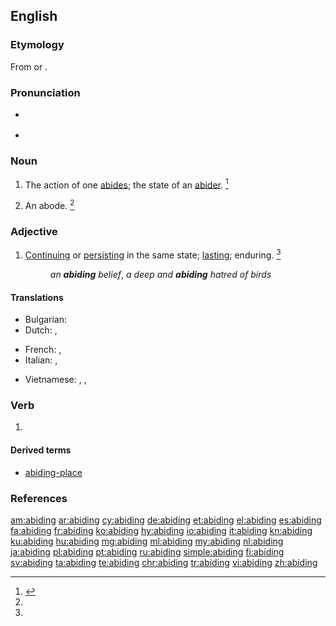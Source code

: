 ==English==

===Etymology===
From {{etyl|enm|en}} {{m|enm|abiden||to abide}} or {{suffix|abide|ing|lang=en}}.

===Pronunciation===
* {{a|US}} {{IPA|/əˈbaɪ.dɪŋ/|lang=en}}
* {{rhymes|aɪdɪŋ|lang=en}}

===Noun===
{{en-noun}}

# The action of one [[abides]]; the state of an [[abider]]. {{defdate|First attested from around 1150 to 1350.}}<ref name=SOED>{{R:SOED5|page=4}} </ref>
# {{label|en|obsolete}} An abode. {{defdate|First attested from around (1350 to 1470) until the early 17<sup>th</sup> century.}}<ref name=SOED/>

===Adjective===
{{en-adj}}

# [[continue|Continuing]] or [[persist|persisting]] in the same state; [[lasting]]; enduring. {{defdate|First attested around 1350 to 1470.}}<ref name=SOED />
#: ''an '''abiding''' belief'', ''a deep and '''abiding''' hatred of birds''

====Translations====
{{trans-top|continue}}
* Bulgarian: {{t|bg|траен, постоянен}}
* Dutch: {{t+|nl|voortdurend}}, {{t+|nl|blijvend}}
{{trans-mid}}
* French: {{t+|fr|continuel}}, {{t+|fr|sempiternel}}
* Italian: {{t+|it|duraturo}}, {{t+|it|persistente}}
{{trans-bottom}}
{{checktrans-top}}
* Vietnamese: {{t-check|vi|không thay đổi}}, {{t-check|vi|vĩnh cửu}}, {{t-check|vi|tồn tại mãi mãi}}
{{trans-mid}}
{{trans-bottom}}

===Verb===
{{head|en|present participle}}

# {{present participle of|abide|lang=en|nocat=1}}

====Derived terms====
* [[abiding-place]]

===References===
<references/>

[[am:abiding]]
[[ar:abiding]]
[[cy:abiding]]
[[de:abiding]]
[[et:abiding]]
[[el:abiding]]
[[es:abiding]]
[[fa:abiding]]
[[fr:abiding]]
[[ko:abiding]]
[[hy:abiding]]
[[io:abiding]]
[[it:abiding]]
[[kn:abiding]]
[[ku:abiding]]
[[hu:abiding]]
[[mg:abiding]]
[[ml:abiding]]
[[my:abiding]]
[[nl:abiding]]
[[ja:abiding]]
[[pl:abiding]]
[[pt:abiding]]
[[ru:abiding]]
[[simple:abiding]]
[[fi:abiding]]
[[sv:abiding]]
[[ta:abiding]]
[[te:abiding]]
[[chr:abiding]]
[[tr:abiding]]
[[vi:abiding]]
[[zh:abiding]]